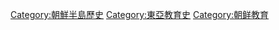 [[Category:朝鮮半島歷史|Category:朝鮮半島歷史]]
[[Category:東亞教育史|Category:東亞教育史]]
[[Category:朝鲜教育|Category:朝鲜教育]]